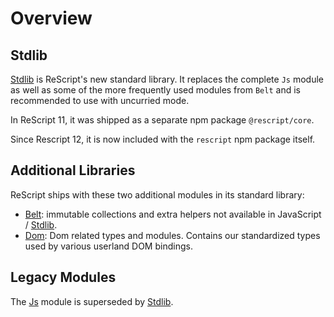 # Overview

## Stdlib

[Stdlib](api/stdlib) is ReScript's new standard library. It replaces the complete `Js` module as well as some of the more frequently used modules from `Belt` and is recommended to use with uncurried mode.

In ReScript 11, it was shipped as a separate npm package `@rescript/core`.

Since Rescript 12, it is now included with the `rescript` npm package itself.

## Additional Libraries

ReScript ships with these two additional modules in its standard library:

- [Belt](api/belt): immutable collections and extra helpers not available in JavaScript / [Stdlib](api/stdlib).
- [Dom](api/dom): Dom related types and modules. Contains our standardized types used by various userland DOM bindings.

## Legacy Modules

The [Js](api/js) module is superseded by [Stdlib](api/stdlib).
